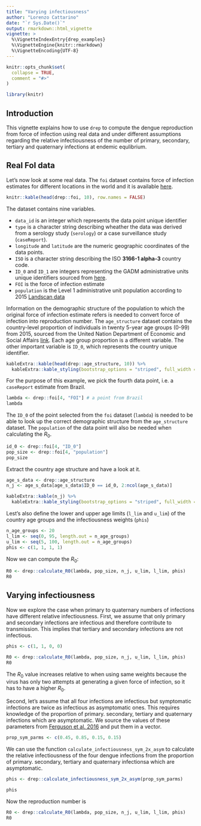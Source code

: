 ```yaml
---
title: "Varying infectiousness"
author: "Lorenzo Cattarino"
date: "`r Sys.Date()`"
output: rmarkdown::html_vignette
vignette: >
  %\VignetteIndexEntry{drep_examples}
  %\VignetteEngine{knitr::rmarkdown}
  %\VignetteEncoding{UTF-8}
---
```


```r
knitr::opts_chunk$set(
  collapse = TRUE,
  comment = "#>"
)
```

```r
library(knitr)
```

## Introduction

This vignette explains how to use `drep` to compute the dengue reproduction from force of infection using real data and under different assumptions regarding the relative infectiousness of the number of primary, secondary, tertiary and quaternary infections at endemic equlibrium.  

## Real FoI data 

Let's now look at some real data. The `foi` dataset contains force of infection estimates for different locations in the world and it is available [here](https://mrcdata.dide.ic.ac.uk/_dengue/dengue.php).

```r
knitr::kable(head(drep::foi, 10), row.names = FALSE)
```

The dataset contains nine variables.

* `data_id` is an integer which represents the data point unique identifier 
* `type` is a character string describing wheather the data was derived from a serology study (`serology`) or a case surveillance study (`caseReport`).
* `longitude` and `latitude` are the numeric geographic coordinates of the data points.
* `ISO` is a character string describing the ISO **3166-1 alpha-3** country code.
* `ID_0` and `ID_1` are integers representing the GADM administrative units unique identifiers sourced from [here](http://gadm.org/). 
* `FOI` is the force of infection estimate
* `population` is the Level 1 administrative unit population according to 2015 [Landscan data](http://web.ornl.gov/sci/landscan/)

Information on the demographic structure of the population to which the original force of infection estimate refers is needed to convert force of infection into reproduction number. The `age_structure` dataset contains the country-level proportion of individuals in twenty 5-year age groups (0-99) from 2015, sourced from the United Nation Department of Economic and Social Affairs [link](https://population.un.org/wpp/Download/Standard/Population/). Each age group proportion is a different variable. The other important variable is `ID_0`, which represents the country unique identifier. 

```r
kableExtra::kable(head(drep::age_structure, 10)) %>%
  kableExtra::kable_styling(bootstrap_options = "striped", full_width = FALSE)
```

For the purpose of this example, we pick the fourth data point, i.e. a `caseReport` estimate from Brazil.

```r
lambda <- drep::foi[4, "FOI"] # a point from Brazil
lambda
```

The `ID_0` of the point selected from the `foi` dataset (`lambda`) is needed to be able to look up the correct demographic structure from the `age_structure` dataset. The `population` of the data point will also be needed when calculating the $R_0$. 

```r
id_0 <- drep::foi[4, "ID_0"]
pop_size <- drep::foi[4, "population"]
pop_size
```

Extract the country age structure and have a look at it. 

```r
age_s_data <- drep::age_structure
n_j <- age_s_data[age_s_data$ID_0 == id_0, 2:ncol(age_s_data)]
```

```r
kableExtra::kable(n_j) %>%
  kableExtra::kable_styling(bootstrap_options = "striped", full_width = FALSE)
```

Lest's also define the lower and upper age limits (`l_lim` and `u_lim`) of the country age groups and the infectiousness weights (`phis`)  

```r
n_age_groups <- 20
l_lim <- seq(0, 95, length.out = n_age_groups)
u_lim <- seq(5, 100, length.out = n_age_groups)
phis <- c(1, 1, 1, 1)
```

Now we can compute the $R_0$:

```r
R0 <- drep::calculate_R0(lambda, pop_size, n_j, u_lim, l_lim, phis)
R0
```

## Varying infectiousness

Now we explore the case when primary to quaternary numbers of infections have different relative infectiousness. First, we assume that only primary and secondary infections are infectious and therefore contribute to transmission. This implies that tertiary and secondary infections are not infectious.

```r
phis <- c(1, 1, 0, 0)

R0 <- drep::calculate_R0(lambda, pop_size, n_j, u_lim, l_lim, phis)
R0
```

The $R_0$ value increases relative to when using same weights because the virus has only two attempts at generating a given force of infection, so it has to have a higher $R_0$.

Second, let's assume that all four infections are infectious but symptomatic infections are twice as infectious as asymptomatic ones. This requires knowledge of the proportion of primary. secondary, tertiary and quaternary infections which are asymptomatic. We source the values of these parameters from [Ferguson et al. 2016](https://science.sciencemag.org/content/353/6303/1033) and put them in a vector.

```r
prop_sym_parms <- c(0.45, 0.85, 0.15, 0.15)
```

We can use the function `calculate_infectiousness_sym_2x_asym` to calculate the relative infectiousness of the four dengue infections from the proportion of primary. secondary, tertiary and quaternary infectionsa which are asymptomatic.

```r
phis <- drep::calculate_infectiousness_sym_2x_asym(prop_sym_parms)

phis
```

Now the reproduction number is

```r
R0 <- drep::calculate_R0(lambda, pop_size, n_j, u_lim, l_lim, phis)
R0
```
